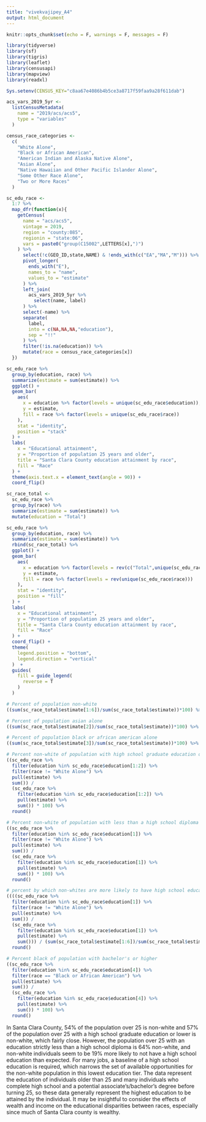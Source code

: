 ```yaml
---
title: "vivekvajipey_A4"
output: html_document
---
```


```r
knitr::opts_chunk$set(echo = F, warnings = F, messages = F)

library(tidyverse)
library(sf)
library(tigris)
library(leaflet)
library(censusapi)
library(mapview)
library(readxl)

Sys.setenv(CENSUS_KEY="c8aa67e4086b4b5ce3a8717f59faa9a28f611dab")

acs_vars_2019_5yr <-
  listCensusMetadata(
    name = "2019/acs/acs5",
    type = "variables"
  )
```

```r
census_race_categories <- 
  c(
    "White Alone",
    "Black or African American",
    "American Indian and Alaska Native Alone",
    "Asian Alone",
    "Native Hawaiian and Other Pacific Islander Alone",
    "Some Other Race Alone",
    "Two or More Races"
  )

sc_edu_race <-
  1:7 %>% 
  map_dfr(function(x){
    getCensus(
      name = "acs/acs5",
      vintage = 2019,
      region = "county:085",
      regionin = "state:06",
      vars = paste0("group(C15002",LETTERS[x],")")
    ) %>%
      select(!c(GEO_ID,state,NAME) & !ends_with(c("EA","MA","M"))) %>%
      pivot_longer(
        ends_with("E"),
        names_to = "name",
        values_to = "estimate"
      ) %>%
      left_join(
        acs_vars_2019_5yr %>% 
          select(name, label)
      ) %>% 
      select(-name) %>% 
      separate(
        label,
        into = c(NA,NA,NA,"education"),
        sep = "!!"
      ) %>% 
      filter(!is.na(education)) %>% 
      mutate(race = census_race_categories[x])
  })
```

```r
sc_edu_race %>% 
  group_by(education, race) %>% 
  summarize(estimate = sum(estimate)) %>% 
  ggplot() +
  geom_bar(
    aes(
      x = education %>% factor(levels = unique(sc_edu_race$education)),
      y = estimate,
      fill = race %>% factor(levels = unique(sc_edu_race$race))
    ),
    stat = "identity",
    position = "stack"
  ) +
  labs(
    x = "Educational attainment",
    y = "Proportion of population 25 years and older",
    title = "Santa Clara County education attainment by race",
    fill = "Race"
  ) +
  theme(axis.text.x = element_text(angle = 90)) +
  coord_flip()
```


```r
sc_race_total <-
  sc_edu_race %>% 
  group_by(race) %>% 
  summarize(estimate = sum(estimate)) %>% 
  mutate(education = "Total")

sc_edu_race %>% 
  group_by(education, race) %>% 
  summarize(estimate = sum(estimate)) %>% 
  rbind(sc_race_total) %>% 
  ggplot() +
  geom_bar(
    aes(
      x = education %>% factor(levels = rev(c("Total",unique(sc_edu_race$education)))),
      y = estimate,
      fill = race %>% factor(levels = rev(unique(sc_edu_race$race)))
    ),
    stat = "identity",
    position = "fill"
  ) +
  labs(
    x = "Educational attainment",
    y = "Proportion of population 25 years and older",
    title = "Santa Clara County education attainment by race",
    fill = "Race"
  ) +
  coord_flip() +
  theme(
    legend.position = "bottom",
    legend.direction = "vertical"
  )  +
  guides(
    fill = guide_legend(
      reverse = T
    )
  )
```
```r
# Percent of population non-white
((sum(sc_race_total$estimate[1:6])/sum(sc_race_total$estimate))*100) %>% round()
```
```r
# Percent of population asian alone
((sum(sc_race_total$estimate[2])/sum(sc_race_total$estimate))*100) %>% round()
```
```r
# Percent of population black or african american alone
((sum(sc_race_total$estimate[3])/sum(sc_race_total$estimate))*100) %>% round()
```

```r
# Percent non-white of population with high school graduate education or less
((sc_edu_race %>% 
  filter(education %in% sc_edu_race$education[1:2]) %>% 
  filter(race != "White Alone") %>% 
  pull(estimate) %>% 
  sum()) /
  (sc_edu_race %>% 
    filter(education %in% sc_edu_race$education[1:2]) %>% 
    pull(estimate) %>% 
    sum()) * 100) %>% 
  round()
```

```r
# Percent non-white of population with less than a high school diploma
((sc_edu_race %>% 
  filter(education %in% sc_edu_race$education[1]) %>% 
  filter(race != "White Alone") %>% 
  pull(estimate) %>% 
  sum()) /
  (sc_edu_race %>% 
    filter(education %in% sc_edu_race$education[1]) %>% 
    pull(estimate) %>% 
    sum()) * 100) %>% 
  round()
```

```r
# percent by which non-whites are more likely to have high school education or less
((((sc_edu_race %>% 
  filter(education %in% sc_edu_race$education[1]) %>% 
  filter(race != "White Alone") %>% 
  pull(estimate) %>% 
  sum()) /
  (sc_edu_race %>% 
    filter(education %in% sc_edu_race$education[1]) %>% 
    pull(estimate) %>% 
    sum())) / (sum(sc_race_total$estimate[1:6])/sum(sc_race_total$estimate)) - 1) * 100) %>% 
  round()
```

```r
# Percent black of population with bachelor's or higher
((sc_edu_race %>% 
  filter(education %in% sc_edu_race$education[4]) %>% 
  filter(race == "Black or African American") %>% 
  pull(estimate) %>% 
  sum()) /
  (sc_edu_race %>% 
    filter(education %in% sc_edu_race$education[4]) %>% 
    pull(estimate) %>% 
    sum()) * 100) %>% 
  round()
```

In Santa Clara County, 54% of the population over 25 is non-white and 57% of the population over 25 with a high school graduate education or lower is non-white, which fairly close. However, the population over 25 with an education strictly less than a high school diploma is 64% non-white, and non-white individuals seem to be 19% more likely to not have a high school education than expected. For many jobs, a baseline of a high school education is required, which narrows the set of available opportunities for the non-white population in this lowest education tier. The data represent the education of individuals older than 25 and many individuals who complete high school and a potential associate's/bachelor's degree before turning 25, so these data generally represent the highest education to be attained by the individual. It may be insightful to consider the effects of wealth and income on the educational disparities between races, especially since much of Santa Clara county is wealthy.

